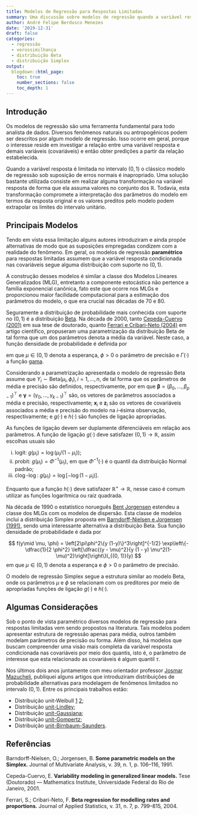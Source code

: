 ```yaml
---
title: Modelos de Regressão para Respostas Limitadas
summary: Uma discussão sobre modelos de regressão quando a variável resposta é restrita ao intervalo $(0, 1)$
author: André Felipe Berdusco Menezes
date: '2019-12-31'
draft: false
categories:
  - regressão
  - verossimilhança
  - distribuição Beta
  - distribuição Simplex
output:
  blogdown::html_page:
    toc: true
    number_sections: false
    toc_depth: 1
---
```


## Introdução

Os modelos de regressão são uma ferramenta fundamental para todo analista de dados.
Diversos fenômenos naturais ou antropogênicos podem ser descritos por algum modelo de regressão.
Isso ocorre em geral, porque o interesse reside em investigar a relação entre uma variável
resposta e demais variáveis (covariáveis) e então obter predições a partir da relação estabelecida.

Quando a variável resposta é limitada no intervalo $(0, 1)$ o clássico modelo de regressão sob suposição de erros normais é inapropriado. Uma solução bastante utilizada
consiste em realizar alguma transformação na variável resposta de forma que ela
assuma valores no conjunto dos $\mathbb{R}$.
Todavia, esta transformação compromete a interpretação dos parâmetros do modelo em termos da resposta original
e os valores preditos pelo modelo podem extrapolar os limites do intervalo unitário.

## Principais Modelos

Tendo em vista essa limitação alguns autores introduziram e ainda propõe alternativas de modo que as suposições
empregadas
condizem com a realidade do fenômeno. Em geral, os modelos de regressão **paramétrico** para respostas limitadas assumem
que a variável resposta condicionada nas covariáveis segue alguma distribuição com suporte no $(0, 1)$.

A construção desses modelos é similar a classe dos Modelos Lineares Generalizados (MLG), entretanto a componente
estocástica não pertence a família exponencial canônica, fato este que ocorre nos MLGs e proporcionou maior facilidade computacional para a estimação dos parâmetros do modelo, o que era crucial nas décadas de 70 e 80.

Seguramente a distribuição de probabilidade mais conhecida com suporte no $(0, 1)$ é a distribuição [Beta](https://en.wikipedia.org/wiki/Beta_distribution).
Na década de 2000, tanto [Cepeda-Cuervo (2001)](/pdf/cepeda-cuervo.pdf) em sua tese de doutorado, quanto
[Ferrari e Cribari-Neto (2004)](https://www.tandfonline.com/doi/abs/10.1080/0266476042000214501) em artigo científico, propuseram uma parametrização da distribuição Beta de tal forma que um dos parâmetros denota a média da variável. Neste caso, a função densidade de probabilidade é definida por

\begin{equation}\label{eq:pdf-beta}
f(y \mid \mu,\phi) = \dfrac{\Gamma(\phi)}{\Gamma(\mu\,\phi)\Gamma((1-\mu)\,\phi)}y^{\mu\phi-1}(1-y)^{(1-\mu)\phi-1} I_{(0, 1)}(y)
\end{equation}
em que $\mu \in (0,1)$ denota a esperança, $\phi>0$ o parâmetro de precisão e $\Gamma(\cdot)$ a função [gama](https://en.wikipedia.org/wiki/Gamma_function).

Considerando a parametrização apresentada o modelo de
regressão Beta assume que $Y_i \sim \text{Beta}(\mu_i, \phi_i) , i = 1, \ldots, n,$ de tal forma que
os parâmetros de média e precisão são definidos, respectivamente, por
\begin{equation}\label{eq:link}
g(\mu_i)	 = \mathbf{x}_i^\top\,\mathbf{\beta} \quad \mathrm{e} \quad
h(\phi_i)	 = \mathbf{z}_i^\top\,\mathbf{\gamma}
\end{equation}
em que $\mathbf{\beta} = (\beta_0, \ldots, \beta_{p-1})^\top$ e $\mathbf{\gamma} = (\gamma_0, \ldots, \gamma_{k-1})^\top$
são, os vetores de parâmetros associados a média e precisão, respectivamente;
$\mathbf{x}_i$ e $\mathbf{z}_i$ são os vetores de covariáveis associados a média e precisão do modelo na $i$-ésima
observação, respectivamente; e $g(\cdot)$ e $h(\cdot)$ são funções de ligação apropriadas.

As funções de ligação devem ser duplamente diferenciáveis em relação aos parâmetros.
A função de ligação $g(\cdot)$ deve satisfazer $(0, 1) \rightarrow \mathbb{R}$, assim escolhas usuais são

  i) $\mathrm{logit}$: $g(\mu_i) = \log\left(\mu_i / (1-\mu_i)\right)$;
 ii) $\mathrm{probit}$: $g(\mu_i) = \Phi^{-1}(\mu_i)$, em que $\Phi^{-1}(\cdot)$ é o quantil da distribuição Normal padrão;
iii) $\mathrm{c}\log$-$\log$: $g(\mu_i) = \log\left[-\log(1-\mu_i)\right]$.

Enquanto que a função $h(\cdot)$ deve satisfazer $\mathbb{R}^{+} \rightarrow \mathbb{R}$, nesse caso é comum utilizar as funções logarítmica ou raiz quadrada.  

Na década de 1990 o estatístico norueguês [Bent Jorgensen](https://en.wikipedia.org/wiki/Bent_J%C3%B8rgensen_(statistician)) estendeu a classe dos MLGs com os modelos de dispersão.
Esta classe de modelos inclui a distribuição Simplex proposta em [Barndorff-Nielsen e Jorgensen (1991)](https://www.sciencedirect.com/science/article/pii/0047259X9190008P), sendo uma interessante alternativa a distribuição Beta. Sua função densidade de probabilidade é dada por

$$
f(y\mid \mu, \phi) = \left[2\pi\phi^2\{y (1-y)\}^3\right]^{-1/2} \exp\left\{-\dfrac{1}{2 \phi^2} \left[\dfrac{(y - \mu)^2}{y (1 - y) \mu^2(1-\mu)^2}\right]\right\}I_{(0, 1)}(y)
$$
em que $\mu \in (0, 1)$ denota a esperança e $\phi >0$ o parâmetro de precisão.

O modelo de regressão Simplex segue a estrutura similar ao modelo Beta, onde os parâmetros $\mu$ e $\phi$
se relacionam com os preditores por meio de apropriadas funções de ligação $g(\cdot)$ e $h(\cdot)$.


## Algumas Considerações

Sob o ponto de vista paramétrico diversos modelos de regressão para respostas limitadas vem sendo propostos
na literatura. Tais modelos podem apresentar estrutura de regressão apenas para média, outros também modelam parâmetros
de precisão ou forma. Além disso, há modelos que buscam compreender uma visão mais completa da variável resposta
condicionada nas covariáveis por meio dos quantis, isto é, o parâmetro de interesse que esta relacionado as covariáveis
é algum quantil $\tau$.

Nos últimos dois anos juntamente com meu orientador professor [Josmar Mazucheli](http://lattes.cnpq.br/8899185212821611), publiquei alguns artigos que introduziram
distribuições de probabilidade alternativas para modelagem de fenômenos limitados no intervalo $(0, 1)$.
Entre os principais trabalhos estão:


- Distribuição unit-Weibull [1](/pdf/2018-unit-weibull.pdf) [2](/pdf/2018-unit-weibull-regression.pdf);
- Distribuição [unit-Lindley](/pdf/2018-unit-lindley);
- Distribuição [unit-Gaussiana](/pdf/2018-unit-inverse-gaussian);
- Distribuição [unit-Gompertz](/pdf/2019-unit-gompertz);
- Distribuição [unit-Birnbaum-Saunders](/pdf/2018-unit-bs).

## Referências
Barndorff-Nielsen, O.; Jorgensen, B. **Some parametric models on the Simplex.** Journal of Multivariate Analysis,
v. 39, n. 1, p. 106--116, 1991.

Cepeda-Cuervo, E. **Variability modeling in generalized linear models.** Tese (Doutorado) --- Mathematics Institute, Universidade Federal do Rio de Janeiro, 2001.

Ferrari, S.; Cribari-Neto, F. **Beta regression for modelling rates and proportions.** Journal of Applied Statistics, v. 31, n. 7, p. 799--815, 2004.
